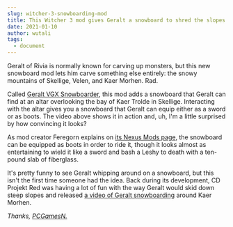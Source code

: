 ```yaml
---
slug: witcher-3-snowboarding-mod
title: This Witcher 3 mod gives Geralt a snowboard to shred the slopes of Skellige
date: 2021-01-10
author: wutali
tags:
  - document
---
```


<p>
  <YouTube videoId={"cxVqalI2amQ"} containerClassName={"youtube-container"} />
</p>

Geralt of Rivia is normally known for carving up monsters, but this new snowboard mod lets him carve something else entirely: the snowy mountains of Skellige, Velen, and Kaer Morhen. Rad.

Called [Geralt VGX Snowboarder](https://www.nexusmods.com/witcher3/mods/5373?tab=description), this mod adds a snowboard that Geralt can find at an altar overlooking the bay of Kaer Trolde in Skellige. Interacting with the altar gives you a snowboard that Geralt can equip either as a sword or as boots. The video above shows it in action and, uh, I'm a little surprised by how convincing it looks?

As mod creator Feregorn explains on [its Nexus Mods page](https://www.nexusmods.com/witcher3/mods/5373?tab=description), the snowboard can be equipped as boots in order to ride it, though it looks almost as entertaining to wield it like a sword and bash a Leshy to death with a ten-pound slab of fiberglass.

It's pretty funny to see Geralt whipping around on a snowboard, but this isn't the first time someone had the idea. Back during its development, CD Projekt Red was having a lot of fun with the way Geralt would skid down steep slopes and released [a video of Geralt snowboarding](https://www.eurogamer.net/articles/2017-10-09-heres-the-geralt-snowboarding-demo-cdpr-jokingly-made-during-witcher-3-development) around Kaer Morhen.

*Thanks, [PCGamesN.](https://www.pcgamesn.com/the-witcher-3-wild-hunt/mod-snowboard)*